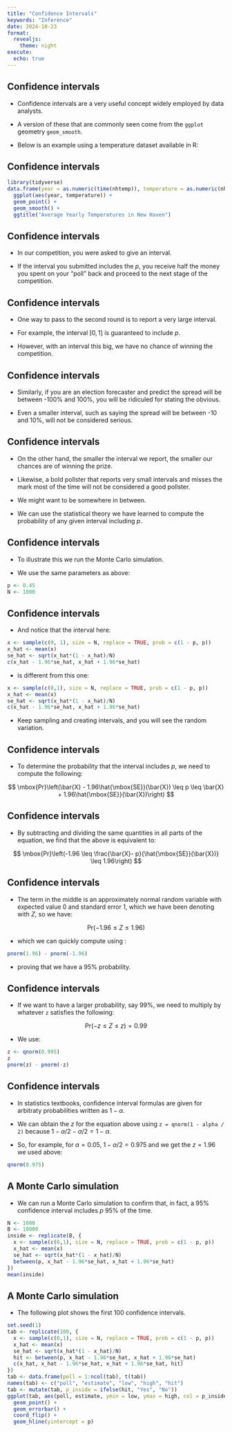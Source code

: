 ```yaml
---
title: "Confidence Intervals"
keywords: "Inference"
date: 2024-10-23
format:
  revealjs:
    theme: night
execute: 
  echo: true
---
```

## Confidence intervals

- Confidence intervals are a very useful concept widely employed by data analysts.

- A version of these that are commonly seen come from the `ggplot` geometry `geom_smooth`.

- Below is an example using a temperature dataset available in R:



## Confidence intervals

```r
library(tidyverse) 
data.frame(year = as.numeric(time(nhtemp)), temperature = as.numeric(nhtemp)) |> 
  ggplot(aes(year, temperature)) +  
  geom_point() +  
  geom_smooth() +  
  ggtitle("Average Yearly Temperatures in New Haven") 
``` 


## Confidence intervals


- In our competition, you were asked to give an interval.

- If the interval you submitted includes the $p$, you receive half the money you spent on your "poll" back and proceed to the next stage of the competition.



## Confidence intervals

- One way to pass to the second round is to report a very large interval.

- For example, the interval $[0,1]$ is guaranteed to include $p$.

- However, with an interval this big, we have no chance of winning the competition.




## Confidence intervals

- Similarly, if you are an election forecaster and predict the spread will be between -100% and 100%, you will be ridiculed for stating the obvious.

- Even a smaller interval, such as saying the spread will be between -10 and 10%, will not be considered serious.

## Confidence intervals

- On the other hand, the smaller the interval we report, the smaller our chances are of winning the prize.

- Likewise, a bold pollster that reports very small intervals and misses the mark most of the time will not be considered a good pollster.

- We might want to be somewhere in between.

- We can use the statistical theory we have learned to compute the probability of any given interval including $p$.




## Confidence intervals

- To illustrate this we run the Monte Carlo simulation.

- We use the same parameters as above:

```r
p <- 0.45 
N <- 1000 
``` 




## Confidence intervals

- And notice that the interval here:

```r
x <- sample(c(0, 1), size = N, replace = TRUE, prob = c(1 - p, p)) 
x_hat <- mean(x) 
se_hat <- sqrt(x_hat*(1 - x_hat)/N) 
c(x_hat - 1.96*se_hat, x_hat + 1.96*se_hat) 
``` 

- is different from this one:

```r
x <- sample(c(0,1), size = N, replace = TRUE, prob = c(1 - p, p)) 
x_hat <- mean(x) 
se_hat <- sqrt(x_hat*(1 - x_hat)/N) 
c(x_hat - 1.96*se_hat, x_hat + 1.96*se_hat) 
``` 

- Keep sampling and creating intervals, and you will see the random variation.



## Confidence intervals

- To determine the probability that the interval includes $p$, we need to compute the following:


$$
\mbox{Pr}\left(\bar{X} - 1.96\hat{\mbox{SE}}(\bar{X}) \leq p \leq \bar{X} + 1.96\hat{\mbox{SE}}(\bar{X})\right) 
$$

## Confidence intervals

- By subtracting and dividing the same quantities in all parts of the equation, we find that the above is equivalent to:


$$
\mbox{Pr}\left(-1.96 \leq \frac{\bar{X}- p}{\hat{\mbox{SE}}(\bar{X})} \leq  1.96\right) 
$$



## Confidence intervals

- The term in the middle is an approximately normal random variable with expected value 0 and standard error 1, which we have been denoting with $Z$, so we have:


$$
\mbox{Pr}\left(-1.96 \leq Z \leq  1.96\right) 
$$

- which we can quickly compute using :

```r
pnorm(1.96) - pnorm(-1.96) 
``` 

- proving that we have a 95% probability.



## Confidence intervals

- If we want to have a larger probability, say 99%, we need to multiply by whatever `z` satisfies the following:


$$
\mbox{Pr}\left(-z \leq Z \leq  z\right) = 0.99 
$$

- We use:

```r
z <- qnorm(0.995) 
z 
pnorm(z) - pnorm(-z) 
``` 


## Confidence intervals

- In statistics textbooks, confidence interval formulas are given for arbitraty  probabilities written as $1-\alpha$.

- We can obtain the $z$ for the equation above using `z = qnorm(1 - alpha / 2)` because $1 - \alpha/2 - \alpha/2 = 1 - \alpha$.


- So, for example, for $\alpha=0.05$, $1 - \alpha/2 = 0.975$ and we get the $z=1.96$ we used above:

```r
qnorm(0.975) 
``` 



## A Monte Carlo simulation

- We can run a Monte Carlo simulation to confirm that, in fact, a 95% confidence interval includes $p$ 95% of the time.


```r
N <- 1000 
B <- 10000 
inside <- replicate(B, { 
  x <- sample(c(0,1), size = N, replace = TRUE, prob = c(1 - p, p)) 
  x_hat <- mean(x) 
  se_hat <- sqrt(x_hat*(1 - x_hat)/N) 
  between(p, x_hat - 1.96*se_hat, x_hat + 1.96*se_hat) 
}) 
mean(inside) 
``` 

## A Monte Carlo simulation

- The following plot shows the first 100 confidence intervals.


```r
set.seed(1) 
tab <- replicate(100, { 
  x <- sample(c(0,1), size = N, replace = TRUE, prob = c(1 - p, p)) 
  x_hat <- mean(x) 
  se_hat <- sqrt(x_hat*(1 - x_hat)/N) 
  hit <- between(p, x_hat - 1.96*se_hat, x_hat + 1.96*se_hat) 
  c(x_hat, x_hat - 1.96*se_hat, x_hat + 1.96*se_hat, hit) 
}) 
tab <- data.frame(poll = 1:ncol(tab), t(tab)) 
names(tab) <- c("poll", "estimate", "low", "high", "hit") 
tab <- mutate(tab, p_inside = ifelse(hit, "Yes", "No")) 
ggplot(tab, aes(poll, estimate, ymin = low, ymax = high, col = p_inside)) +  
  geom_point() + 
  geom_errorbar() +  
  coord_flip() +  
  geom_hline(yintercept = p) 
``` 



